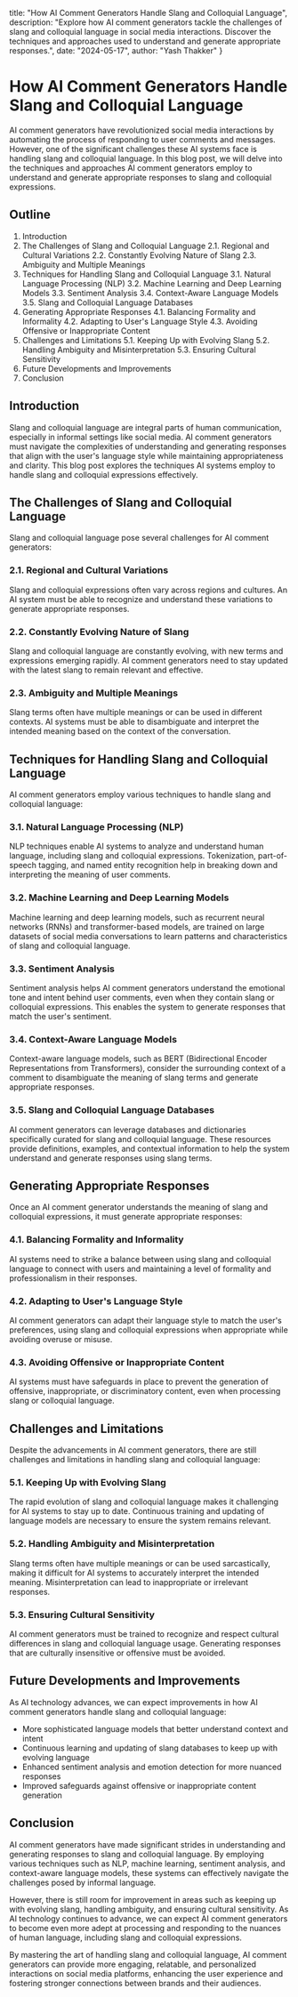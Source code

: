   title: "How AI Comment Generators Handle Slang and Colloquial Language",
  description: "Explore how AI comment generators tackle the challenges of slang and colloquial language in social media interactions. Discover the techniques and approaches used to understand and generate appropriate responses.",
  date: "2024-05-17",
  author: "Yash Thakker"
}

# How AI Comment Generators Handle Slang and Colloquial Language

AI comment generators have revolutionized social media interactions by automating the process of responding to user comments and messages. However, one of the significant challenges these AI systems face is handling slang and colloquial language. In this blog post, we will delve into the techniques and approaches AI comment generators employ to understand and generate appropriate responses to slang and colloquial expressions.

## Outline

1. Introduction
2. The Challenges of Slang and Colloquial Language
   2.1. Regional and Cultural Variations
   2.2. Constantly Evolving Nature of Slang
   2.3. Ambiguity and Multiple Meanings
3. Techniques for Handling Slang and Colloquial Language
   3.1. Natural Language Processing (NLP)
   3.2. Machine Learning and Deep Learning Models
   3.3. Sentiment Analysis
   3.4. Context-Aware Language Models
   3.5. Slang and Colloquial Language Databases
4. Generating Appropriate Responses
   4.1. Balancing Formality and Informality
   4.2. Adapting to User's Language Style
   4.3. Avoiding Offensive or Inappropriate Content
5. Challenges and Limitations
   5.1. Keeping Up with Evolving Slang
   5.2. Handling Ambiguity and Misinterpretation
   5.3. Ensuring Cultural Sensitivity
6. Future Developments and Improvements
7. Conclusion

## Introduction

Slang and colloquial language are integral parts of human communication, especially in informal settings like social media. AI comment generators must navigate the complexities of understanding and generating responses that align with the user's language style while maintaining appropriateness and clarity. This blog post explores the techniques AI systems employ to handle slang and colloquial expressions effectively.

## The Challenges of Slang and Colloquial Language

Slang and colloquial language pose several challenges for AI comment generators:

### 2.1. Regional and Cultural Variations

Slang and colloquial expressions often vary across regions and cultures. An AI system must be able to recognize and understand these variations to generate appropriate responses.

### 2.2. Constantly Evolving Nature of Slang

Slang and colloquial language are constantly evolving, with new terms and expressions emerging rapidly. AI comment generators need to stay updated with the latest slang to remain relevant and effective.

### 2.3. Ambiguity and Multiple Meanings

Slang terms often have multiple meanings or can be used in different contexts. AI systems must be able to disambiguate and interpret the intended meaning based on the context of the conversation.

## Techniques for Handling Slang and Colloquial Language

AI comment generators employ various techniques to handle slang and colloquial language:

### 3.1. Natural Language Processing (NLP)

NLP techniques enable AI systems to analyze and understand human language, including slang and colloquial expressions. Tokenization, part-of-speech tagging, and named entity recognition help in breaking down and interpreting the meaning of user comments.

### 3.2. Machine Learning and Deep Learning Models

Machine learning and deep learning models, such as recurrent neural networks (RNNs) and transformer-based models, are trained on large datasets of social media conversations to learn patterns and characteristics of slang and colloquial language.

### 3.3. Sentiment Analysis

Sentiment analysis helps AI comment generators understand the emotional tone and intent behind user comments, even when they contain slang or colloquial expressions. This enables the system to generate responses that match the user's sentiment.

### 3.4. Context-Aware Language Models

Context-aware language models, such as BERT (Bidirectional Encoder Representations from Transformers), consider the surrounding context of a comment to disambiguate the meaning of slang terms and generate appropriate responses.

### 3.5. Slang and Colloquial Language Databases

AI comment generators can leverage databases and dictionaries specifically curated for slang and colloquial language. These resources provide definitions, examples, and contextual information to help the system understand and generate responses using slang terms.

## Generating Appropriate Responses

Once an AI comment generator understands the meaning of slang and colloquial expressions, it must generate appropriate responses:

### 4.1. Balancing Formality and Informality

AI systems need to strike a balance between using slang and colloquial language to connect with users and maintaining a level of formality and professionalism in their responses.

### 4.2. Adapting to User's Language Style

AI comment generators can adapt their language style to match the user's preferences, using slang and colloquial expressions when appropriate while avoiding overuse or misuse.

### 4.3. Avoiding Offensive or Inappropriate Content

AI systems must have safeguards in place to prevent the generation of offensive, inappropriate, or discriminatory content, even when processing slang or colloquial language.

## Challenges and Limitations

Despite the advancements in AI comment generators, there are still challenges and limitations in handling slang and colloquial language:

### 5.1. Keeping Up with Evolving Slang

The rapid evolution of slang and colloquial language makes it challenging for AI systems to stay up to date. Continuous training and updating of language models are necessary to ensure the system remains relevant.

### 5.2. Handling Ambiguity and Misinterpretation

Slang terms often have multiple meanings or can be used sarcastically, making it difficult for AI systems to accurately interpret the intended meaning. Misinterpretation can lead to inappropriate or irrelevant responses.

### 5.3. Ensuring Cultural Sensitivity

AI comment generators must be trained to recognize and respect cultural differences in slang and colloquial language usage. Generating responses that are culturally insensitive or offensive must be avoided.

## Future Developments and Improvements

As AI technology advances, we can expect improvements in how AI comment generators handle slang and colloquial language:

- More sophisticated language models that better understand context and intent
- Continuous learning and updating of slang databases to keep up with evolving language
- Enhanced sentiment analysis and emotion detection for more nuanced responses
- Improved safeguards against offensive or inappropriate content generation

## Conclusion

AI comment generators have made significant strides in understanding and generating responses to slang and colloquial language. By employing various techniques such as NLP, machine learning, sentiment analysis, and context-aware language models, these systems can effectively navigate the challenges posed by informal language.

However, there is still room for improvement in areas such as keeping up with evolving slang, handling ambiguity, and ensuring cultural sensitivity. As AI technology continues to advance, we can expect AI comment generators to become even more adept at processing and responding to the nuances of human language, including slang and colloquial expressions.

By mastering the art of handling slang and colloquial language, AI comment generators can provide more engaging, relatable, and personalized interactions on social media platforms, enhancing the user experience and fostering stronger connections between brands and their audiences.